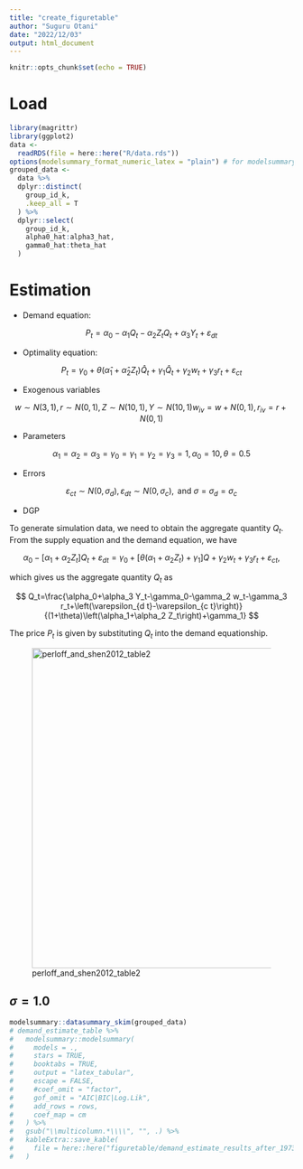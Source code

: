 ```yaml
---
title: "create_figuretable"
author: "Suguru Otani"
date: "2022/12/03"
output: html_document
---
```


```r
knitr::opts_chunk$set(echo = TRUE)
```

# Load

```r
library(magrittr)
library(ggplot2)
data <-
  readRDS(file = here::here("R/data.rds"))
options(modelsummary_format_numeric_latex = "plain") # for modelsummary output
grouped_data <-
  data %>% 
  dplyr::distinct(
    group_id_k,
    .keep_all = T
  ) %>% 
  dplyr::select(
    group_id_k,
    alpha0_hat:alpha3_hat,
    gamma0_hat:theta_hat
  )
```


# Estimation {.tabset}

- Demand equation:

$$
P_t=\alpha_0-\alpha_1 Q_t-\alpha_2 Z_t Q_t+\alpha_3 Y_t+\varepsilon_{d t}
$$

- Optimality equation:

$$
P_t=\gamma_0+\theta\left(\hat{\alpha}_1+\hat{\alpha}_2 Z_t\right) \hat{Q}_t+\gamma_1 \hat{Q}_t+\gamma_2 w_t+\gamma_3 r_t+\varepsilon_{c t}
$$

- Exogenous variables

$$
w \sim N(3,1), r \sim N(0,1), Z \sim N(10,1),Y \sim N(10,1) w_{iv}=w + N(0,1), r_{iv}= r + N(0,1)
$$

- Parameters

$$
\alpha_1=\alpha_2=\alpha_3=\gamma_0=\gamma_1=\gamma_2=\gamma_3=1, \alpha_0=10, \theta=0.5
$$

- Errors

$$
\varepsilon_{c t} \sim N\left(0, \sigma_d\right), \varepsilon_{d t} \sim N\left(0, \sigma_c\right), \text { and } \sigma=\sigma_d=\sigma_c
$$

- DGP

To generate simulation data, we need to obtain the aggregate quantity $Q_t$. From the supply equation and the demand equation, we have 

$$
\alpha_0-\left[\alpha_1+\alpha_2 Z_t\right] Q_t+\varepsilon_{d t}=\gamma_0+\left[\theta\left(\alpha_1+\alpha_2 Z_t\right)+\gamma_1\right] Q+\gamma_2 w_t+\gamma_3 r_t+\varepsilon_{c t},
$$

which gives us the aggregate quantity $Q_t$ as

$$
Q_t=\frac{\alpha_0+\alpha_3 Y_t-\gamma_0-\gamma_2 w_t-\gamma_3 r_t+\left(\varepsilon_{d t}-\varepsilon_{c t}\right)}{(1+\theta)\left(\alpha_1+\alpha_2 Z_t\right)+\gamma_1}
$$

The price $P_t$ is given by substituting $Q_t$ into the demand equationship.

![perloff_and_shen2012_table2](../perloff_and_shen_2012_table2.png){#id .class width=150mm}


## $\sigma = 1.0$

```r
modelsummary::datasummary_skim(grouped_data)
# demand_estimate_table %>% 
#   modelsummary::modelsummary(
#     models = .,
#     stars = TRUE,
#     booktabs = TRUE,
#     output = "latex_tabular",
#     escape = FALSE,
#     #coef_omit = "factor",
#     gof_omit = "AIC|BIC|Log.Lik",
#     add_rows = rows,
#     coef_map = cm
#   ) %>% 
#   gsub("\\multicolumn.*\\\\", "", .) %>% 
#   kableExtra::save_kable(
#     file = here::here("figuretable/demand_estimate_results_after_1973_before_1990.tex")
#   )
```

